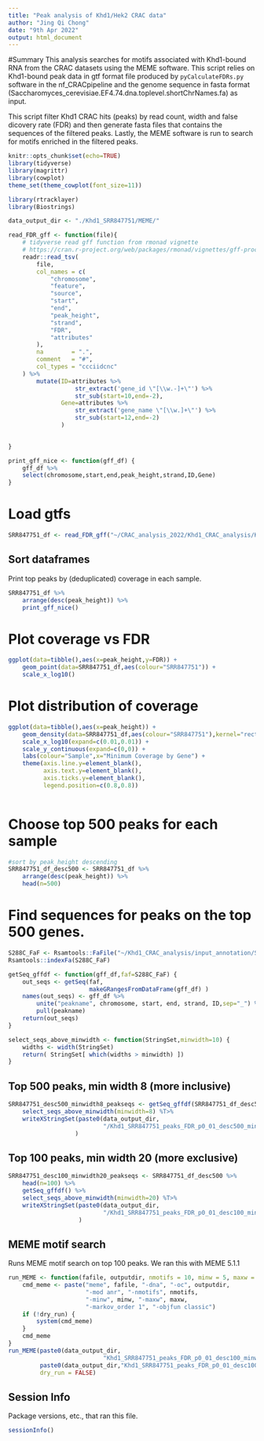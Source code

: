 ```yaml
---
title: "Peak analysis of Khd1/Hek2 CRAC data"
author: "Jing Qi Chong"
date: "9th Apr 2022"
output: html_document
---
```

#Summary
This analysis searches for motifs associated with Khd1-bound RNA from the CRAC datasets using the MEME software.
This script relies on Khd1-bound peak data in gtf format file produced by `pyCalculateFDRs.py` software in the nf_CRACpipeline and the genome sequence in fasta format (Saccharomyces_cerevisiae.EF4.74.dna.toplevel.shortChrNames.fa) as input.

This script filter Khd1 CRAC hits (peaks) by read count, width and false dicovery rate (FDR) and then generate fasta files that contains the sequences of the filtered peaks. Lastly, the MEME software is run to search for motifs enriched in the filtered peaks.

```r
knitr::opts_chunk$set(echo=TRUE)
library(tidyverse)
library(magrittr)
library(cowplot)
theme_set(theme_cowplot(font_size=11))

library(rtracklayer)
library(Biostrings)

data_output_dir <- "./Khd1_SRR847751/MEME/"

read_FDR_gff <- function(file){
    # tidyverse read gff function from rmonad vignette
    # https://cran.r-project.org/web/packages/rmonad/vignettes/gff-processing.html
    readr::read_tsv(
        file,
        col_names = c(
            "chromosome",
            "feature",
            "source",
            "start",
            "end",
            "peak_height",
            "strand",
            "FDR",
            "attributes"
        ),
        na        = ".",
        comment   = "#",
        col_types = "ccciidcnc"
    ) %>% 
        mutate(ID=attributes %>% 
                   str_extract('gene_id \"[\\w.-]+\"') %>% 
                   str_sub(start=10,end=-2),
               Gene=attributes %>% 
                   str_extract('gene_name \"[\\w.]+\"') %>% 
                   str_sub(start=12,end=-2)
               )
   

}

print_gff_nice <- function(gff_df) {
    gff_df %>%
    select(chromosome,start,end,peak_height,strand,ID,Gene) 
}

```


# Load gtfs

```r
SRR847751_df <- read_FDR_gff("~/CRAC_analysis_2022/Khd1_CRAC_analysis/Khd1_SRR847751/pyCalculateFDRs_analyses/SRR847751_trimmed_output_FDRs.gtf")

```


## Sort dataframes

Print top peaks by (deduplicated) coverage in each sample.

```r

SRR847751_df %>%
    arrange(desc(peak_height)) %>%
    print_gff_nice()

```


# Plot coverage vs FDR

```r
ggplot(data=tibble(),aes(x=peak_height,y=FDR)) +
    geom_point(data=SRR847751_df,aes(colour="SRR847751")) + 
    scale_x_log10()
```


# Plot distribution of coverage


```r
ggplot(data=tibble(),aes(x=peak_height)) +
    geom_density(data=SRR847751_df,aes(colour="SRR847751"),kernel="rectangular") +
    scale_x_log10(expand=c(0.01,0.01)) +
    scale_y_continuous(expand=c(0,0)) +
    labs(colour="Sample",x="Minimum Coverage by Gene") + 
    theme(axis.line.y=element_blank(),
          axis.text.y=element_blank(),
          axis.ticks.y=element_blank(),
          legend.position=c(0.8,0.8))
    
```

# Choose top 500 peaks for each sample

```r

#sort by peak_height descending
SRR847751_df_desc500 <- SRR847751_df %>%
    arrange(desc(peak_height)) %>%
    head(n=500)

```

# Find sequences for peaks on the top 500 genes.


```r
S288C_FaF <- Rsamtools::FaFile("~/Khd1_CRAC_analysis/input_annotation/Saccharomyces_cerevisiae.EF4.74.dna.toplevel.shortChrNames.fa")
Rsamtools::indexFa(S288C_FaF)

getSeq_gffdf <- function(gff_df,faf=S288C_FaF) {
    out_seqs <- getSeq(faf,
                       makeGRangesFromDataFrame(gff_df) )
    names(out_seqs) <- gff_df %>%
        unite("peakname", chromosome, start, end, strand, ID,sep="_") %>%
        pull(peakname)
    return(out_seqs)
}

select_seqs_above_minwidth <- function(StringSet,minwidth=10) {
    widths <- width(StringSet)
    return( StringSet[ which(widths > minwidth) ])
}

```

## Top 500 peaks, min width 8 (more inclusive)

```r
SRR847751_desc500_minwidth8_peakseqs <- getSeq_gffdf(SRR847751_df_desc500) %>%
    select_seqs_above_minwidth(minwidth=8) %T>% 
    writeXStringSet(paste0(data_output_dir,
                           "/Khd1_SRR847751_peaks_FDR_p0_01_desc500_minwidth_8.fa")
                   )
```

## Top 100 peaks, min width 20 (more exclusive)

```r
SRR847751_desc100_minwidth20_peakseqs <- SRR847751_df_desc500 %>%
    head(n=100) %>%
    getSeq_gffdf() %>%
    select_seqs_above_minwidth(minwidth=20) %T>% 
    writeXStringSet(paste0(data_output_dir,
                           "/Khd1_SRR847751_peaks_FDR_p0_01_desc100_minwidth20.fa")
                    )
```

## MEME motif search

Runs MEME motif search on top 100 peaks. We ran this with MEME 5.1.1

```r
run_MEME <- function(fafile, outputdir, nmotifs = 10, minw = 5, maxw = 8,dry_run = FALSE) {
    cmd_meme <- paste("meme", fafile, "-dna", "-oc", outputdir, 
                      "-mod anr", "-nmotifs", nmotifs, 
                      "-minw", minw, "-maxw", maxw, 
                      "-markov_order 1", "-objfun classic")
    if (!dry_run) {
        system(cmd_meme)
    }
    cmd_meme
}
run_MEME(paste0(data_output_dir,
                           "Khd1_SRR847751_peaks_FDR_p0_01_desc100_minwidth20.fa"),
         paste0(data_output_dir,"Khd1_SRR847751_peaks_FDR_p0_01_desc100_minwidth20_MEME"),
         dry_run = FALSE)

```


## Session Info

Package versions, etc., that ran this file.

```r
sessionInfo()
```

